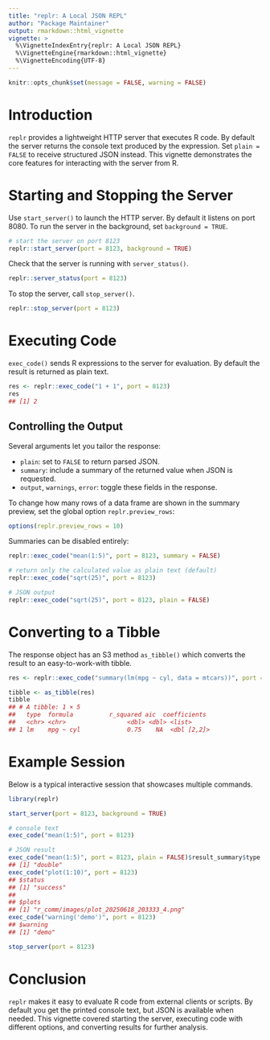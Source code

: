 ```yaml
---
title: "replr: A Local JSON REPL"
author: "Package Maintainer"
output: rmarkdown::html_vignette
vignette: >
  %\VignetteIndexEntry{replr: A Local JSON REPL}
  %\VignetteEngine{rmarkdown::html_vignette}
  %\VignetteEncoding{UTF-8}
---
```


```r
knitr::opts_chunk$set(message = FALSE, warning = FALSE)
```

# Introduction

`replr` provides a lightweight HTTP server that executes R code. By default the
server returns the console text produced by the expression. Set `plain = FALSE`
to receive structured JSON instead. This vignette demonstrates the core
features for interacting with the server from R.

# Starting and Stopping the Server

Use `start_server()` to launch the HTTP server. By default it listens on port
8080. To run the server in the background, set `background = TRUE`.

```r
# start the server on port 8123
replr::start_server(port = 8123, background = TRUE)
```

Check that the server is running with `server_status()`.

```r
replr::server_status(port = 8123)
```

To stop the server, call `stop_server()`.

```r
replr::stop_server(port = 8123)
```

# Executing Code

`exec_code()` sends R expressions to the server for evaluation. By default the
result is returned as plain text.

```r
res <- replr::exec_code("1 + 1", port = 8123)
res
## [1] 2
```

## Controlling the Output

Several arguments let you tailor the response:

- `plain`: set to `FALSE` to return parsed JSON.
- `summary`: include a summary of the returned value when JSON is requested.
- `output`, `warnings`, `error`: toggle these fields in the response.

To change how many rows of a data frame are shown in the summary preview, set
the global option `replr.preview_rows`:

```r
options(replr.preview_rows = 10)
```

Summaries can be disabled entirely:

```r
replr::exec_code("mean(1:5)", port = 8123, summary = FALSE)
```

```r
# return only the calculated value as plain text (default)
replr::exec_code("sqrt(25)", port = 8123)

# JSON output
replr::exec_code("sqrt(25)", port = 8123, plain = FALSE)
```

# Converting to a Tibble

The response object has an S3 method `as_tibble()` which converts the result to
an easy-to-work-with tibble.

```r
res <- replr::exec_code("summary(lm(mpg ~ cyl, data = mtcars))", port = 8123, plain = FALSE)

tibble <- as_tibble(res)
tibble
## # A tibble: 1 × 5
##   type  formula          r_squared aic  coefficients
##   <chr> <chr>                 <dbl> <dbl> <list>
## 1 lm    mpg ~ cyl             0.75    NA  <dbl [2,2]>
```

# Example Session

Below is a typical interactive session that showcases multiple commands.

```r
library(replr)

start_server(port = 8123, background = TRUE)

# console text
exec_code("mean(1:5)", port = 8123)

# JSON result
exec_code("mean(1:5)", port = 8123, plain = FALSE)$result_summary$type
## [1] "double"
exec_code("plot(1:10)", port = 8123)
## $status
## [1] "success"
##
## $plots
## [1] "r_comm/images/plot_20250618_203333_4.png"
exec_code("warning('demo')", port = 8123)
## $warning
## [1] "demo"

stop_server(port = 8123)
```

# Conclusion

`replr` makes it easy to evaluate R code from external clients or scripts. By
default you get the printed console text, but JSON is available when needed.
This vignette covered starting the server, executing code with different
options, and converting results for further analysis.

